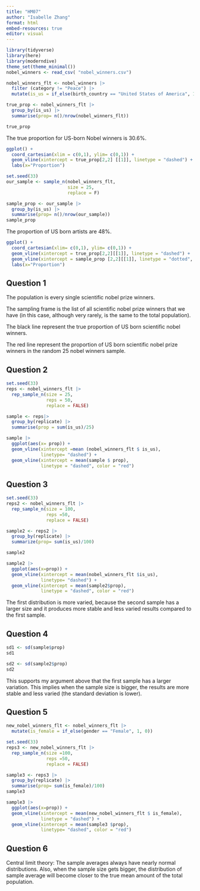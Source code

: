 ```yaml
---
title: "HM07"
author: "Isabelle Zhang"
format: html
embed-resources: true
editor: visual
---
```


```r
library(tidyverse)
library(here)
library(moderndive)
theme_set(theme_minimal())
nobel_winners <- read_csv( "nobel_winners.csv")
```

```r
nobel_winners_flt <- nobel_winners |>
  filter (category != "Peace") |>
  mutate(is_us = if_else(birth_country == "United States of America", 1, 0))
```

```r
true_prop <- nobel_winners_flt |>
  group_by(is_us) |>
  summarise(prop= n()/nrow(nobel_winners_flt))

true_prop
```

The true proportion for US-born Nobel winners is 30.6%.

```r
ggplot() +
  coord_cartesian(xlim = c(0,1), ylim= c(0,1)) +
  geom_vline(xintercept = true_prop[2,2] [[1]], linetype = "dashed") +
  labs(x="Proportion")
```

```r
set.seed(33)
our_sample <- sample_n(nobel_winners_flt,
                       size = 25,
                       replace = F)

sample_prop <- our_sample |>
  group_by(is_us) |>
  summarise(prop= n()/nrow(our_sample))
sample_prop
```

The proportion of US born artists are 48%.

```r
ggplot() +
  coord_cartesian(xlim= c(0,1), ylim= c(0,1)) +
  geom_vline(xintercept = true_prop[2,2][[1]], linetype = "dashed") +
  geom_vline(xintercept = sample_prop [2,2][[1]], linetype = "dotted", col = "red") +
  labs(x="Proportion")
```

## Question 1

The population is every single scientific nobel prize winners.

The sampling frame is the list of all scientific nobel prize winners that we have (in this case, although very rarely, is the same to the total population).

The black line represent the true proportion of US born scientific nobel winners.

The red line represent the proportion of US born scientific nobel prize winners in the random 25 nobel winners sample.

## Question 2

```r
set.seed(33)
reps <- nobel_winners_flt |>
  rep_sample_n(size = 25,
               reps = 50,
               replace = FALSE) 

sample <- reps|>
  group_by(replicate) |>
  summarise(prop = sum(is_us)/25)

sample |>
  ggplot(aes(x= prop)) +
  geom_vline(xintercept =mean (nobel_winners_flt $ is_us),
             linetype= "dashed") +
  geom_vline(xintercept = mean(sample $ prop),
             linetype = "dashed", color = "red")
```

## Question 3

```r
set.seed(33)
reps2 <- nobel_winners_flt |>
  rep_sample_n(size = 100,
               reps =50,
               replace = FALSE)

sample2 <- reps2 |>
  group_by(replicate) |>
  summarize(prop= sum(is_us)/100)

sample2

```

```r

sample2 |>
  ggplot(aes(x=prop)) +
  geom_vline(xintercept = mean(nobel_winners_flt $is_us),
             linetype= "dashed") +
  geom_vline(xintercept = mean(sample2$prop),
             linetype = "dashed", color = "red")
```

The first distribution is more varied, because the second sample has a larger size and it produces more stable and less varied results compared to the first sample.

## Question 4

```r
sd1 <- sd(sample$prop)
sd1
```

```r
sd2 <- sd(sample2$prop)
sd2
```

This supports my argument above that the first sample has a larger variation. This implies when the sample size is bigger, the results are more stable and less varied (the standard deviation is lower).

## Question 5

```r
new_nobel_winners_flt <- nobel_winners_flt |>
  mutate(is_female = if_else(gender == "Female", 1, 0))
```

```r
set.seed(33)
reps3 <- new_nobel_winners_flt |>
  rep_sample_n(size =100,
               reps =50,
               replace = FALSE)

sample3 <- reps3 |>
  group_by(replicate) |>
  summarise(prop= sum(is_female)/100)
sample3
```

```r
sample3 |>
  ggplot(aes(x=prop)) +
  geom_vline(xintercept = mean(new_nobel_winners_flt $ is_female),
             linetype = "dashed") +
  geom_vline(xintercept = mean(sample3 $prop),
             linetype= "dashed", color = "red")
```

## Question 6

Central limit theory: The sample averages always have nearly normal distributions. Also, when the sample size gets bigger, the distribution of sample average will become closer to the true mean amount of the total population.
